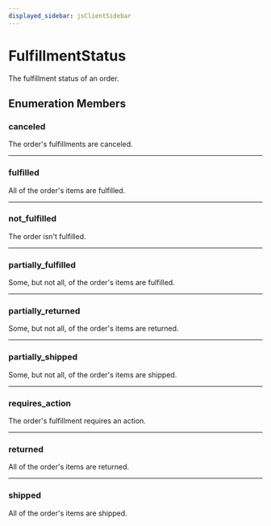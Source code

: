 ```yaml
---
displayed_sidebar: jsClientSidebar
---
```



# FulfillmentStatus

The fulfillment status of an order.

## Enumeration Members

### canceled

The order's fulfillments are canceled.

___

### fulfilled

All of the order's items are fulfilled.

___

### not\_fulfilled

The order isn't fulfilled.

___

### partially\_fulfilled

Some, but not all, of the order's items are fulfilled.

___

### partially\_returned

Some, but not all, of the order's items are returned.

___

### partially\_shipped

Some, but not all, of the order's items are shipped.

___

### requires\_action

The order's fulfillment requires an action.

___

### returned

All of the order's items are returned.

___

### shipped

All of the order's items are shipped.
